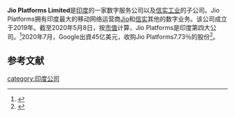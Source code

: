 {{Infobox company
| name = Jio Platforms
| logo = Reliance Jio Logo (October 2015).svg
| logo_size = 140px
| type = [[子公司|子公司]]
| traded_as = 
| industry = {{plainlist|
*[[电信|电信]]
*[[电子商务|电子商务]]
*[[互联网|互联网]]}}
| founder = [[穆克什·安巴尼|穆克什·安巴尼]]
| key_people = Anant Ambani<ref>{{cite news|url =https://www.businessinsider.in/thelife/personalities/news/mukesh-ambani-youngest-son-anant-ambani-joins-reliance-jio-as-director/articleshow/75996072.cms|title =Mukesh Ambani’s youngest son Anant Ambani who said "Reliance meri jaan hai" joins Jio Platforms as Director|publisher =[[商业内幕|商业内幕]]|quote =Anant Ambani, the youngest son of Mukesh Ambani, has joined Jio Platforms as director.|location =|date =May 26, 2020|website =businessinsider.in|author =Rounak Jain|accessdate =May 26, 2020|archive-date =2020-09-30|archive-url =https://web.archive.org/web/20200930150704/https://www.businessinsider.in/thelife/personalities/news/mukesh-ambani-youngest-son-anant-ambani-joins-reliance-jio-as-director/articleshow/75996072.cms|dead-url =no}}</ref>
| location = [[马哈拉施特拉邦|马哈拉施特拉邦]][[孟买|孟买]]
| hq_location_country = [[印度|印度]]
| area_served = [[世界|世界]]
| parent = [[信实工业|信实工业]]
| owner = *[[信实工业|信实工业]] (67.03%)
*其餘外國投資者 (32.97%) 
| subsid = {{plainlist|
*[[Jio|Jio]]
*{{link-en|JioMart}}
*{{link-en|JioSaavn}}
*{{link-en|Radisys}}
*{{link-en|Haptik}}
}}
| foundation = 2019
| homepage = {{URL|http://www.jio.com}}
}}
'''Jio Platforms Limited'''是[[印度|印度]]的一家数字服务公司以及[[信实工业|信实工业]]的子公司。Jio Platforms拥有印度最大的移动网络运营商[[Jio|Jio]]和[[信实工业|信实]]其他的数字业务。该公司成立于2019年。截至2020年5月8日，按[[市值|市值]]计算，Jio Platforms是印度第四大公司。<ref name=":0">{{Cite news|title=RIL gains 4% after Vista Equity's investment in Jio Platforms: Know more about the deal|url=https://www.cnbctv18.com/market/stocks/ril-gains-4-after-vista-equitys-investment-in-jio-platforms-know-more-about-the-deal-5873261.htm|accessdate=8 May 2020|work=CNBC TV18|archive-date=2020-07-19|archive-url=https://web.archive.org/web/20200719181658/https://www.cnbctv18.com/market/stocks/ril-gains-4-after-vista-equitys-investment-in-jio-platforms-know-more-about-the-deal-5873261.htm|dead-url=no}}</ref>2020年7月，Google出資45亿美元，收购Jio Platforms7.73％的股份<ref>{{Cite web|title=Google invests $4.5 billion in India’s Reliance Jio Platforms|url=https://techcrunch.com/2020/07/15/google-invests-4-5-billion-in-indias-reliance-jio-platforms/?guccounter=1&guce_referrer=aHR0cHM6Ly93d3cuZ29vZ2xlLmNvbS8&guce_referrer_sig=AQAAAA1GkbtRKTNk2HLhI-dd-HifG2T90p_Nt_4GTtb-HXAPhW6lDYtyddrIcvCfjG_UO7WgzDvi5ypnvyEkdG2T-r1ZPdczuPLgrB00xcFDrF1tmHJu4nLIkd6XoR6MhL8Hg-4q6MaWY7ajx35Es8ylu1gqiEN96yJAGHwP2_uuMTnY|accessdate=|author=techcrunch|date=|format=|publisher=|language=|archive-date=2020-07-19|archive-url=https://web.archive.org/web/20200719220438/https://techcrunch.com/2020/07/15/google-invests-4-5-billion-in-indias-reliance-jio-platforms/?guccounter=1&guce_referrer=aHR0cHM6Ly93d3cuZ29vZ2xlLmNvbS8&guce_referrer_sig=AQAAAA1GkbtRKTNk2HLhI-dd-HifG2T90p_Nt_4GTtb-HXAPhW6lDYtyddrIcvCfjG_UO7WgzDvi5ypnvyEkdG2T-r1ZPdczuPLgrB00xcFDrF1tmHJu4nLIkd6XoR6MhL8Hg-4q6MaWY7ajx35Es8ylu1gqiEN96yJAGHwP2_uuMTnY|dead-url=no}}</ref>。

== 参考文献 ==
{{Reflist}}

[[category:印度公司|category:印度公司]]